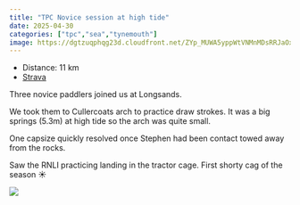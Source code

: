 ---
title: "TPC Novice session at high tide"
date: 2025-04-30
categories: ["tpc","sea","tynemouth"]
image: https://dgtzuqphqg23d.cloudfront.net/ZYp_MUWA5yppWtVNMnMDsRRJaOxqQHuQRiuObvyTP8g-768x432.jpg
---

- Distance: 11 km
- [Strava](https://www.strava.com/activities/14336262924)

Three novice paddlers joined us at Longsands.
We took them to Cullercoats arch to practice draw strokes. It was a big springs (5.3m) at high tide so the arch was quite small.
One capsize quickly resolved once Stephen had been contact towed away from the rocks.

Saw the RNLI practicing landing in the tractor cage. First shorty cag of the season ☀️

![](https://dgtzuqphqg23d.cloudfront.net/ZYp_MUWA5yppWtVNMnMDsRRJaOxqQHuQRiuObvyTP8g-768x432.jpg)



